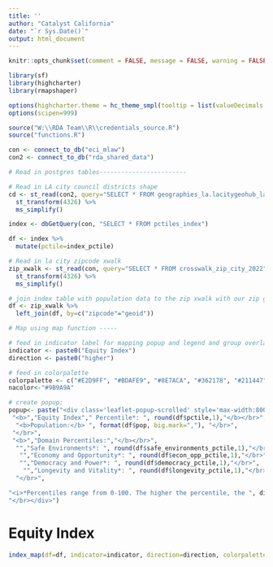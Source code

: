 ```yaml
---
title: ''
author: "Catalyst California"
date: "`r Sys.Date()`"
output: html_document
---
```


```r
knitr::opts_chunk$set(comment = FALSE, message = FALSE, warning = FALSE, echo = FALSE)

library(sf)
library(highcharter)
library(rmapshaper)

options(highcharter.theme = hc_theme_smpl(tooltip = list(valueDecimals = 2)))
options(scipen=999)

source("W:\\RDA Team\\R\\credentials_source.R")
source("functions.R")

con <- connect_to_db("eci_mlaw")
con2 <- connect_to_db("rda_shared_data")
```

```r

# Read in postgres tables------------------------

# Read in LA city council districts shape
cd <- st_read(con2, query="SELECT * FROM geographies_la.lacitygeohub_lacity_council_districts_2023", geom="geom") %>%
  st_transform(4326) %>%
  ms_simplify()

index <- dbGetQuery(con, "SELECT * FROM pctiles_index")

df <- index %>%
  mutate(pctile=index_pctile) 

# Read in la city zipcode xwalk
zip_xwalk <- st_read(con, query="SELECT * FROM crosswalk_zip_city_2022", geom="geom") %>%
  st_transform(4326) %>%
  ms_simplify()

# join index table with population data to the zip xwalk with our zip geoms
df <- zip_xwalk %>%
  left_join(df, by=c("zipcode"="geoid"))

```

```r

# Map using map function -----

# feed in indicator label for mapping popup and legend and group overlay
indicator <- paste0("Equity Index")
direction <- paste0("higher")

# feed in colorpalette
colorpalette <- c("#E2D9FF", "#BDAFE9", "#8E7ACA", "#362178", "#211447")
nacolor<-"#9B9A9A"

# create popup: 
popup<- paste("<div class='leaflet-popup-scrolled' style='max-width:800px;max-height:200px'> <b>ZIP Code:</b> ", df$zipcode, "</br>",
 "<b>","Equity Index"," Percentile*: ", round(df$pctile,1),"</b></br>",
  "<b>Population:</b> ", format(df$pop, big.mark=","), "</br>",
 "</br>",
 "<b>","Domain Percentiles:","</b></br>",
  "","Safe Environments*: ", round(df$safe_environments_pctile,1),"</br>",
   "","Economy and Opportunity*: ", round(df$econ_opp_pctile,1),"</br>",
   "","Democracy and Power*: ", round(df$democracy_pctile,1),"</br>",
    "","Longevity and Vitality*: ", round(df$longevity_pctile,1),"</br>",
  "</br>",

"<i>*Percentiles range from 0-100. The higher the percentile, the ", direction," the need.</i>","</br>",
"</br></div>")

```

# Equity Index
```r

index_map(df=df, indicator=indicator, direction=direction, colorpalette=colorpalette, nacolor=nacolor, popup=popup)

```



